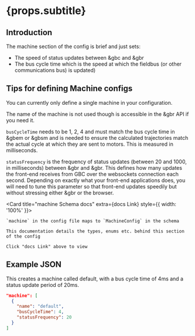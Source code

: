 

# {props.subtitle}

## Introduction

The machine section of the config is brief and just sets:

* The speed of status updates between &gbc and &gbr
* The bus cycle time which is the speed at which the fieldbus (or other communications bus) is updated)

## Tips for defining Machine configs

You can currently only define a single machine in your configuration.

The name of the machine is not used though is accessible in the &gbr API if you need it.

`busCycleTime` needs to be 1, 2, 4 and must match the bus cycle time in &gbem or &gbsm and is needed to ensure the calculated trajectories match the actual cycle at which they are sent to motors. This is measured in milliseconds.

`statusFrequency` is the frequency of status updates (between 20 and 1000, in milliseconds) between &gbr and &gbr. This defines how many updates the front-end receives from GBC over the websockets connection each second. Depending on exactly what your front-end applications does, you will need to tune this parameter so that front-end updates speedily but without stressing either &gbr or the browser.


<Card title="machine Schema docs" extra={<GlowsiteLink to="/docs/types/MachineConfig">docs Link</GlowsiteLink>} style={{ width: '100%' }}>

    `machine` in the config file maps to `MachineConfig` in the schema

    This documentation details the types, enums etc. behind this section of the config

    Click "docs Link" above to view
</Card>


## Example JSON

This creates a machine called default, with a bus cycle time of 4ms and a status update period of 20ms.

```json
"machine": [
  {
    "name": "default",
    "busCycleTime": 4,
    "statusFrequency": 20
  }
]

```


